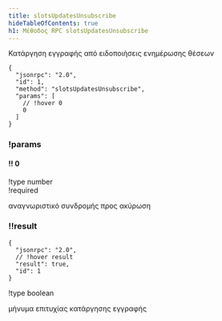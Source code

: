 ```yaml
---
title: slotsUpdatesUnsubscribe
hideTableOfContents: true
h1: Μέθοδος RPC slotsUpdatesUnsubscribe
---
```


Κατάργηση εγγραφής από ειδοποιήσεις ενημέρωσης θέσεων

<APIMethod>

```jsonc !!request
{
  "jsonrpc": "2.0",
  "id": 1,
  "method": "slotsUpdatesUnsubscribe",
  "params": [
    // !hover 0
    0
  ]
}
```

### !params

#### !! 0

!type number  
!required

αναγνωριστικό συνδρομής προς ακύρωση

### !!result

```jsonc !response
{
  "jsonrpc": "2.0",
  // !hover result
  "result": true,
  "id": 1
}
```

!type boolean

μήνυμα επιτυχίας κατάργησης εγγραφής

</APIMethod>
